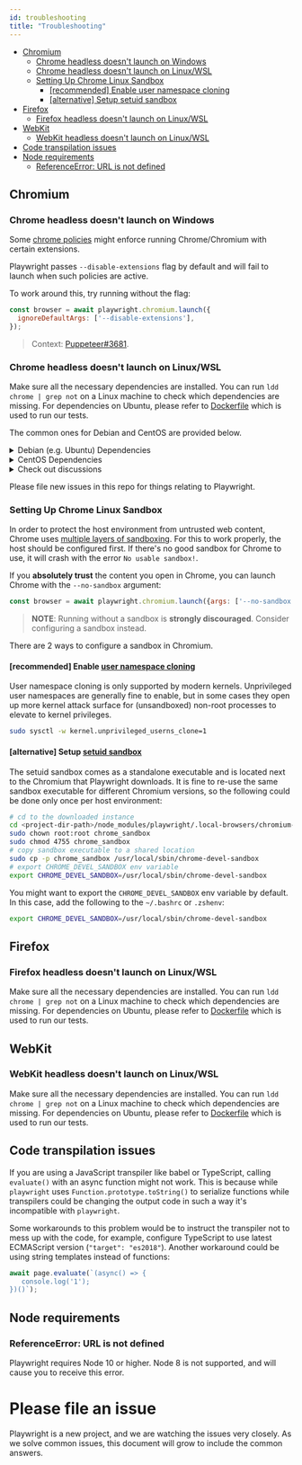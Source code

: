 ```yaml
---
id: troubleshooting
title: "Troubleshooting"
---
```



<!-- GEN:toc -->
- [Chromium](#chromium)
  * [Chrome headless doesn't launch on Windows](#chrome-headless-doesnt-launch-on-windows)
  * [Chrome headless doesn't launch on Linux/WSL](#chrome-headless-doesnt-launch-on-linuxwsl)
  * [Setting Up Chrome Linux Sandbox](#setting-up-chrome-linux-sandbox)
    - [[recommended] Enable user namespace cloning](#recommended-enable-user-namespace-cloning)
    - [[alternative] Setup setuid sandbox](#alternative-setup-setuid-sandbox)
- [Firefox](#firefox)
  * [Firefox headless doesn't launch on Linux/WSL](#firefox-headless-doesnt-launch-on-linuxwsl)
- [WebKit](#webkit)
  * [WebKit headless doesn't launch on Linux/WSL](#webkit-headless-doesnt-launch-on-linuxwsl)
- [Code transpilation issues](#code-transpilation-issues)
- [Node requirements](#node-requirements)
  * [ReferenceError: URL is not defined](#referenceerror-url-is-not-defined)
<!-- GEN:stop -->

## Chromium

### Chrome headless doesn't launch on Windows

Some [chrome policies](https://support.google.com/chrome/a/answer/7532015?hl=en) might enforce running Chrome/Chromium
with certain extensions.

Playwright passes `--disable-extensions` flag by default and will fail to launch when such policies are active.

To work around this, try running without the flag:

```js
const browser = await playwright.chromium.launch({
  ignoreDefaultArgs: ['--disable-extensions'],
});
```

> Context: [Puppeteer#3681](https://github.com/puppeteer/puppeteer/issues/3681#issuecomment-447865342).

### Chrome headless doesn't launch on Linux/WSL

Make sure all the necessary dependencies are installed. You can run `ldd chrome | grep not` on a Linux
machine to check which dependencies are missing. For dependencies on Ubuntu, please refer to [Dockerfile](https://github.com/microsoft/playwright/blob/master/utils/docker/Dockerfile.bionic) which is used to run our tests.

The common ones for Debian and CentOS are provided below.

<details>
<summary>Debian (e.g. Ubuntu) Dependencies</summary>

```
gconf-service
libasound2
libatk1.0-0
libatk-bridge2.0-0
libc6
libcairo2
libcups2
libdbus-1-3
libexpat1
libfontconfig1
libgcc1
libgconf-2-4
libgdk-pixbuf2.0-0
libglib2.0-0
libgtk-3-0
libnspr4
libpango-1.0-0
libpangocairo-1.0-0
libstdc++6
libx11-6
libx11-xcb1
libxcb1
libxcomposite1
libxcursor1
libxdamage1
libxext6
libxfixes3
libxi6
libxrandr2
libxrender1
libxss1
libxtst6
ca-certificates
fonts-liberation
libappindicator1
libnss3
lsb-release
xdg-utils
wget
libgbm1
```
</details>

<details>
<summary>CentOS Dependencies</summary>

```
pango.x86_64
libXcomposite.x86_64
libXcursor.x86_64
libXdamage.x86_64
libXext.x86_64
libXi.x86_64
libXtst.x86_64
cups-libs.x86_64
libXScrnSaver.x86_64
libXrandr.x86_64
GConf2.x86_64
alsa-lib.x86_64
atk.x86_64
gtk3.x86_64
ipa-gothic-fonts
xorg-x11-fonts-100dpi
xorg-x11-fonts-75dpi
xorg-x11-utils
xorg-x11-fonts-cyrillic
xorg-x11-fonts-Type1
xorg-x11-fonts-misc
```

After installing dependencies you need to update nss library using this command

```
yum update nss -y
```
</details>

<details>
  <summary>Check out discussions</summary>

- [Puppeteer#290](https://github.com/puppeteer/puppeteer/issues/290) - Debian troubleshooting <br/>
- [Puppeteer#391](https://github.com/puppeteer/puppeteer/issues/391) - CentOS troubleshooting <br/>
- [Puppeteer#379](https://github.com/puppeteer/puppeteer/issues/379) - Alpine troubleshooting <br/>

</details>

Please file new issues in this repo for things relating to Playwright.

### Setting Up Chrome Linux Sandbox

In order to protect the host environment from untrusted web content, Chrome uses [multiple layers of sandboxing](https://chromium.googlesource.com/chromium/src/+/HEAD/docs/linux_sandboxing.mdx). For this to work properly,
the host should be configured first. If there's no good sandbox for Chrome to use, it will crash
with the error `No usable sandbox!`.

If you **absolutely trust** the content you open in Chrome, you can launch Chrome
with the `--no-sandbox` argument:

```js
const browser = await playwright.chromium.launch({args: ['--no-sandbox', '--disable-setuid-sandbox']});
```

> **NOTE**: Running without a sandbox is **strongly discouraged**. Consider configuring a sandbox instead.

There are 2 ways to configure a sandbox in Chromium.

#### [recommended] Enable [user namespace cloning](http://man7.org/linux/man-pages/man7/user_namespaces.7.html)

User namespace cloning is only supported by modern kernels. Unprivileged user namespaces are generally fine to enable,
but in some cases they open up more kernel attack surface for (unsandboxed) non-root processes to elevate to
kernel privileges.

```bash
sudo sysctl -w kernel.unprivileged_userns_clone=1
```

#### [alternative] Setup [setuid sandbox](https://chromium.googlesource.com/chromium/src/+/HEAD/docs/linux_suid_sandbox_development.mdx)

The setuid sandbox comes as a standalone executable and is located next to the Chromium that Playwright downloads. It is
fine to re-use the same sandbox executable for different Chromium versions, so the following could be
done only once per host environment:

```bash
# cd to the downloaded instance
cd <project-dir-path>/node_modules/playwright/.local-browsers/chromium-<revision>/
sudo chown root:root chrome_sandbox
sudo chmod 4755 chrome_sandbox
# copy sandbox executable to a shared location
sudo cp -p chrome_sandbox /usr/local/sbin/chrome-devel-sandbox
# export CHROME_DEVEL_SANDBOX env variable
export CHROME_DEVEL_SANDBOX=/usr/local/sbin/chrome-devel-sandbox
```

You might want to export the `CHROME_DEVEL_SANDBOX` env variable by default. In this case, add the following to the `~/.bashrc`
or `.zshenv`:

```bash
export CHROME_DEVEL_SANDBOX=/usr/local/sbin/chrome-devel-sandbox
```

## Firefox

### Firefox headless doesn't launch on Linux/WSL

Make sure all the necessary dependencies are installed. You can run `ldd chrome | grep not` on a Linux
machine to check which dependencies are missing. For dependencies on Ubuntu, please refer to [Dockerfile](https://github.com/microsoft/playwright/blob/master/utils/docker/Dockerfile.bionic) which is used to run our tests.

## WebKit

### WebKit headless doesn't launch on Linux/WSL

Make sure all the necessary dependencies are installed. You can run `ldd chrome | grep not` on a Linux
machine to check which dependencies are missing. For dependencies on Ubuntu, please refer to [Dockerfile](https://github.com/microsoft/playwright/blob/master/utils/docker/Dockerfile.bionic) which is used to run our tests.

## Code transpilation issues

If you are using a JavaScript transpiler like babel or TypeScript, calling `evaluate()` with an async function might not work. This is because while `playwright` uses `Function.prototype.toString()` to serialize functions while transpilers could be changing the output code in such a way it's incompatible with `playwright`.

Some workarounds to this problem would be to instruct the transpiler not to mess up with the code, for example, configure TypeScript to use latest ECMAScript version (`"target": "es2018"`). Another workaround could be using string templates instead of functions:

```js
await page.evaluate(`(async() => {
   console.log('1');
})()`);
```

## Node requirements

### ReferenceError: URL is not defined

Playwright requires Node 10 or higher. Node 8 is not supported, and will cause you to receive this error.

# Please file an issue

Playwright is a new project, and we are watching the issues very closely. As we solve common issues, this document will grow to include the common answers.

